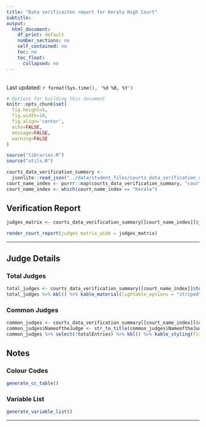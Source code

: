 ```yaml
---
title: "Data verificaiton report for Kerala High Court"
subtitle: 
output: 
  html_document:
    df_print: default
    number_sections: no
    self_contained: no
    toc: no
    toc_float:
      collapsed: no
---
```


<br /> Last updated: `r format(Sys.time(), '%d %B, %Y')`

```r
# Options for building this document
knitr::opts_chunk$set(
  fig.height=5, 
  fig.width=10, 
  fig.align='center',
  echo=FALSE,
  message=FALSE,
  warning=FALSE
)
```

```r
source("libraries.R")
source("utils.R")
```

```r
courts_data_verification_summary <-
  jsonlite::read_json("../data/student_files/courts_data_verification_summary.json")
court_name_index <- purrr::map(courts_data_verification_summary, "court_name") %>% unlist()
court_name_index <- which(court_name_index == "Kerala")
```


## Verification Report

```r
judges_matrix <- courts_data_verification_summary[[court_name_index]]$judges_matrix %>% bind_rows() %>% data.frame(check.names = FALSE)
```


```r

render_court_report(judges_matrix_wide = judges_matrix)

```

---

## Judge Details {.tabset}

### Total Judges
```r
total_judges <- courts_data_verification_summary[[court_name_index]]$total_judes %>% bind_rows() %>% data.frame(check.names = FALSE)
total_judges %>% kbl() %>% kable_material(lightable_options = "striped") %>% row_spec(row = nrow(total_judges), background = "#CEE397",bold = T)
```



### Common Judges
```r
common_judges <- courts_data_verification_summary[[court_name_index]]$common_judges %>% bind_rows() %>% data.frame(check.names = FALSE)
common_judges$NameoftheJudge <- str_to_title(common_judges$NameoftheJudge)
common_judges %>% select(!totalEntries) %>% kbl() %>% kable_styling(fixed_thead = TRUE) %>% kable_material(lightable_options = "striped")
```

## Notes {.tabset}

### Colour Codes

```r
generate_cc_table()

```


### Variable List

```r
generate_variable_list()

```

----







